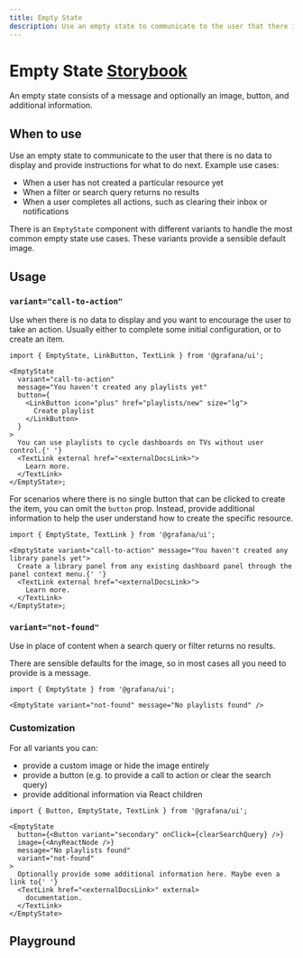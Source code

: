 ```yaml
---
title: Empty State
description: Use an empty state to communicate to the user that there is no data to display, or that a search query returned no results.
---
```


# Empty State <Badge text='ready' color='green'></Badge> <a href='https://developers.grafana.com/ui/latest/index.html?path=/story/general-emptystate--basic' target='_blank' className='header-links'>Storybook <Icon name="external-link-alt"/> </a>

An empty state consists of a message and optionally an image, button, and additional information.

## When to use

Use an empty state to communicate to the user that there is no data to display and provide instructions for what to do next.
Example use cases:
- When a user has not created a particular resource yet
- When a filter or search query returns no results
- When a user completes all actions, such as clearing their inbox or notifications

There is an `EmptyState` component with different variants to handle the most common empty state use cases. These variants provide a sensible default image.

## Usage

### `variant="call-to-action"`

Use when there is no data to display and you want to encourage the user to take an action. Usually either to complete some initial configuration, or to create an item.

```tsx
import { EmptyState, LinkButton, TextLink } from '@grafana/ui';

<EmptyState
  variant="call-to-action"
  message="You haven't created any playlists yet"
  button={
    <LinkButton icon="plus" href="playlists/new" size="lg">
      Create playlist
    </LinkButton>
  }
>
  You can use playlists to cycle dashboards on TVs without user control.{' '}
  <TextLink external href="<externalDocsLink>">
    Learn more.
  </TextLink>
</EmptyState>;
```

For scenarios where there is no single button that can be clicked to create the item, you can omit the `button` prop. Instead, provide additional information to help the user understand how to create the specific resource.

```tsx
import { EmptyState, TextLink } from '@grafana/ui';

<EmptyState variant="call-to-action" message="You haven't created any library panels yet">
  Create a library panel from any existing dashboard panel through the panel context menu.{' '}
  <TextLink external href="<externalDocsLink>">
    Learn more.
  </TextLink>
</EmptyState>;
```

### `variant="not-found"`

Use in place of content when a search query or filter returns no results.

There are sensible defaults for the image, so in most cases all you need to provide is a message.

```tsx
import { EmptyState } from '@grafana/ui';

<EmptyState variant="not-found" message="No playlists found" />
```

### Customization

For all variants you can:

- provide a custom image or hide the image entirely
- provide a button (e.g. to provide a call to action or clear the search query)
- provide additional information via React children

```tsx
import { Button, EmptyState, TextLink } from '@grafana/ui';

<EmptyState
  button={<Button variant="secondary" onClick={clearSearchQuery} />}
  image={<AnyReactNode />}
  message="No playlists found"
  variant="not-found"
>
  Optionally provide some additional information here. Maybe even a link to{' '}
  <TextLink href="<externalDocsLink>" external>
    documentation.
  </TextLink>
</EmptyState>
```

## Playground

<ComponentEmbed height={500} path="/story/general-emptystate--basic" />
